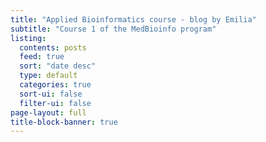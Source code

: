 ```yaml
---
title: "Applied Bioinformatics course - blog by Emilia"
subtitle: "Course 1 of the MedBioinfo program"
listing:
  contents: posts
  feed: true
  sort: "date desc"
  type: default
  categories: true
  sort-ui: false
  filter-ui: false
page-layout: full
title-block-banner: true
---
```


